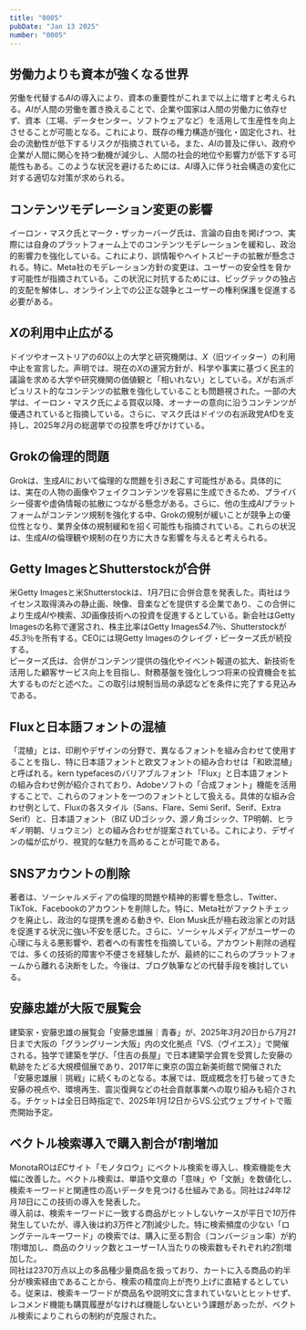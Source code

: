 ```yaml
---
title: "0005"
pubDate: "Jan 13 2025"
number: "0005"
---
```



## 労働力よりも資本が強くなる世界

労働を代替する*AI*の導入により、資本の重要性がこれまで以上に増すと考えられる。*AI*が人間の労働を置き換えることで、企業や国家は人間の労働力に依存せず、資本（工場、データセンター、ソフトウェアなど）を活用して生産性を向上させることが可能となる。これにより、既存の権力構造が強化・固定化され、社会の流動性が低下するリスクが指摘されている。また、*AI*の普及に伴い、政府や企業が人間に関心を持つ動機が減少し、人間の社会的地位や影響力が低下する可能性もある。このような状況を避けるためには、*AI*導入に伴う社会構造の変化に対する適切な対策が求められる。

<QuoteLink
  link="https://www.lesswrong.com/posts/KFFaKu27FNugCHFmh/by-default-capital-will-matter-more-than-ever-after-agi"
  text="By default, capital will matter more than ever after AGI"
  site="LESS WRONG"
/>

## コンテンツモデレーション変更の影響

イーロン・マスク氏とマーク・ザッカーバーグ氏は、言論の自由を掲げつつ、実際には自身のプラットフォーム上でのコンテンツモデレーションを緩和し、政治的影響力を強化している。これにより、誤情報やヘイトスピーチの拡散が懸念される。特に、Meta社のモデレーション方針の変更は、ユーザーの安全性を脅かす可能性が指摘されている。この状況に対抗するためには、ビッグテックの独占的支配を解体し、オンライン上での公正な競争とユーザーの権利保護を促進する必要がある。

<QuoteLink
  link="https://p2ptk.org/freedom-of-speech/5158"
  text="マスクとザッカーバーグ：操作される「言論の自由」"
  site="P2PTK"
/>

## *X*の利用中止広がる

ドイツやオーストリアの*60*以上の大学と研究機関は、_X_（旧ツイッター）の利用中止を宣言した。声明では、現在の*X*の運営方針が、科学や事実に基づく民主的議論を求める大学や研究機関の価値観と「相いれない」としている。*X*が右派ポピュリスト的なコンテンツの拡散を強化していることも問題視された。一部の大学は、イーロン・マスク氏による買収以降、オーナーの意向に沿うコンテンツが優遇されていると指摘している。さらに、マスク氏はドイツの右派政党AfDを支持し、2025年*2*月の総選挙での投票を呼びかけている。

<QuoteLink
  link="https://nordot.app/1250671945854108127?c=39550187727945729"
  text="独など60超大学、機関がX中止　「価値観相いれず」"
  site="共同通信"
/>

## Grokの倫理的問題

Grokは、生成*AI*において倫理的な問題を引き起こす可能性がある。具体的には、実在の人物の画像やフェイクコンテンツを容易に生成できるため、プライバシー侵害や虚偽情報の拡散につながる懸念がある。さらに、他の生成*AI*プラットフォームがコンテンツ規制を強化する中、Grokの規制が緩いことが競争上の優位性となり、業界全体の規制緩和を招く可能性も指摘されている。これらの状況は、生成*AI*の倫理観や規制の在り方に大きな影響を与えると考えられる。

<QuoteLink
  link="https://note.com/rosenkavalier/n/n85d87f0f2656"
  text="Grokで生成AIに革命が起きそう（主に悪い意味で）"
  site="note.com"
/>

## Getty ImagesとShutterstockが合併

米Getty Imagesと米Shutterstockは、*1*月*7*日に合併合意を発表した。両社はライセンス取得済みの静止画、映像、音楽などを提供する企業であり、この合併により生成*AI*や検索、*3D*画像技術への投資を促進するとしている。新会社はGetty Imagesの名称で運営され、株主比率はGetty Images*54.7*％、Shutterstockが*45.3*％を所有する。CEOには現Getty Imagesのクレイグ・ピーターズ氏が続投する。  
ピーターズ氏は、合併がコンテンツ提供の強化やイベント報道の拡大、新技術を活用した顧客サービス向上を目指し、財務基盤を強化しつつ将来の投資機会を拡大するものだと述べた。この取引は規制当局の承認などを条件に完了する見込みである。

<QuoteLink
  link="https://www.itmedia.co.jp/news/articles/2501/08/news113.html"
  text="ストック素材のGetty ImagesとShutterstockが合併へ"
  site="ITmedia News"
/>

## Fluxと日本語フォントの混植

「混植」とは、印刷やデザインの分野で、異なるフォントを組み合わせて使用することを指し、特に日本語フォントと欧文フォントの組み合わせは「和欧混植」と呼ばれる。kern typefacesのバリアブルフォント「Flux」と日本語フォントの組み合わせ例が紹介されており、Adobeソフトの「合成フォント」機能を活用することで、これらのフォントを一つのフォントとして扱える。具体的な組み合わせ例として、Fluxの各スタイル（Sans、Flare、Semi Serif、Serif、Extra Serif）と、日本語フォント（BIZ UDゴシック、源ノ角ゴシック、TP明朝、ヒラギノ明朝、リュウミン）との組み合わせが提案されている。これにより、デザインの幅が広がり、視覚的な魅力を高めることが可能である。

<QuoteLink
  link="https://note.com/kern_typefaces/n/n8db9ee707dad?sub_rt=share_pw"
  text="混植ってなに？ Fluxと日本語フォントを組み合わせてみよう！【合成フォントサンプル】"
  site="note.com"
/>

## SNSアカウントの削除

著者は、ソーシャルメディアの倫理的問題や精神的影響を懸念し、Twitter、TikTok、Facebookのアカウントを削除した。特に、Meta社がファクトチェックを廃止し、政治的な提携を進める動きや、Elon Musk氏が極右政治家との対話を促進する状況に強い不安を感じた。さらに、ソーシャルメディアがユーザーの心理に与える悪影響や、若者への有害性を指摘している。アカウント削除の過程では、多くの技術的障害や不便さを経験したが、最終的にこれらのプラットフォームから離れる決断をした。今後は、ブログ執筆などの代替手段を検討している。

<QuoteLink
  link="https://asylumsquare.com/backstage/2025-01-12/why-i-deleted-my-social-media-accounts"
  text="Why I deleted my social media accounts (and why you should too)"
  site="asylumsquare.com"
/>

## 安藤忠雄が大阪で展覧会

建築家・安藤忠雄の展覧会「安藤忠雄展｜青春」が、2025年*3*月*20*日から*7*月*21*日まで大阪の「グラングリーン大阪」内の文化拠点「VS.（ヴイエス）」で開催される。独学で建築を学び、「住吉の長屋」で日本建築学会賞を受賞した安藤の軌跡をたどる大規模個展であり、2017年に東京の国立新美術館で開催された「安藤忠雄展｜挑戦」に続くものとなる。本展では、既成概念を打ち破ってきた安藤の視点や、環境再生、震災復興などの社会貢献事業への取り組みも紹介される。チケットは全日日時指定で、2025年*1*月*12*日からVS.公式ウェブサイトで販売開始予定。

<QuoteLink
  link="https://www.timeout.jp/tokyo/ja/news/ando-tadao-seisyun-010925"
  text="安藤忠雄が大阪で建築家人生の集大成となる展覧会を開催"
  site="TimeOut"
/>

## ベクトル検索導入で購入割合が*1*割増加

MonotaROは*EC*サイト「モノタロウ」にベクトル検索を導入し、検索機能を大幅に改善した。ベクトル検索は、単語や文章の「意味」や「文脈」を数値化し、検索キーワードと関連性の高いデータを見つける仕組みである。同社は*24*年*12*月*18*日にこの技術の導入を発表した。  
導入前は、検索キーワードに一致する商品がヒットしないケースが平日で*10*万件発生していたが、導入後は約*3*万件と*7*割減少した。特に検索頻度の少ない「ロングテールキーワード」の検索では、購入に至る割合（コンバージョン率）が約*1*割増加し、商品のクリック数とユーザー*1*人当たりの検索数もそれぞれ約*2*割増加した。  
同社は2370万点以上の多品種少量商品を扱っており、カートに入る商品の約半分が検索経由であることから、検索の精度向上が売り上げに直結するとしている。従来は、検索キーワードが商品名や説明文に含まれていないとヒットせず、レコメンド機能も購買履歴がなければ機能しないという課題があったが、ベクトル検索によりこれらの制約が克服された。

<QuoteLink
  link="https://xtech.nikkei.com/atcl/nxt/column/18/00001/10113/"
  text="工具通販「モノタロウ」がベクトル検索導入、購入割合が1割増加"
  site="日経クロステック"
/>
